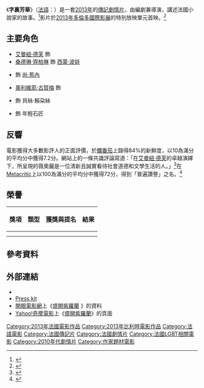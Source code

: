 {{noteTA
|T=zh-tw:盛開紫羅蘭; zh-hk:字裏芳華; zh-mo:字裏芳華;
|G1=Movie
|G2=Show
|1=zh-tw:盛開紫羅蘭; zh-hk:字裏芳華; zh-mo:字裏芳華;
|2=zh-tw:馬丁·波渥斯; zh-hk:馬田·寶華斯; zh-mo:馬田·寶華斯; zh-cn:马丁·波渥斯
}}

{{Infobox film
| name           = 字裏芳華
| original_name  = ''{{lang|fr|Violette}}''
| image          = Violette 2013 (TW film poster).jpg
| caption        = 電影海報
| director       = {{tsl|en|Martin Provost|馬田·寶華斯}}
| producer       = Gilles Sacuto<br>Miléna Poylo 
| writer         = 馬田·寶華斯<br />{{tsl|fr|Marc Abdelnour|馬克·艾迪諾}}
| starring       = [[艾曼紐·德芙|艾曼紐·德芙]]<br />[[奧利維耶·古賀梅|奧利維耶·古賀梅]]<br />[[桑德琳·齊柏琳|桑德琳·齊柏琳]]<br />{{tsl|en|Jacques Bonnaffé|賈克·鮑那非}}
| music          = Hugues Tabar-Nouval
| cinematography = Yves Cape
| editing        = {{tsl|en|Ludo Troch|盧度·鐸西}}
| distributor    = {{flagicon|FRA}} Diaphana Films
| released       = {{flagicon|CAN}} 2013年9月6日 {{small|([[2013年多倫多國際影展|TIFF]])}}<br />{{flagicon|BEL}} 2013年10月3日 {{small|({{tsl|en|Festival International du Film Francophone de Namur|那慕爾法語電影國際影展}})}}<br />{{flagicon|FRA}} 2013年11月6日<br />{{flagicon|HK}} 2014年3月28日 {{small|([[HKIFF|38th HKIFF]])}}<br />{{flagicon|MAC}} 2014年3月29日<ref>{{cite web|url=http://www.ccm.gov.mo/programme/prog14/MIFVF2014/INTL_Violette.htm|title=國際影片精選：字裏芳華 Violette|access-date=2017-01-11|archive-date=2017-12-10|archive-url=https://web.archive.org/web/20171210071558/http://www.ccm.gov.mo/programme/prog14/MIFVF2014/INTL_Violette.htm|dead-url=no}} [[澳門文化中心|澳門文化中心]]</ref><br />{{flagicon|ROC}} 2014年7月4日
| runtime        = 139分鐘
| country        = {{FRA}}<br />{{BEL}}
| language       = [[法語|法語]]
| budget         = {{USD|6百萬}}
| gross          = {{USD|160萬}}<ref>{{cite web|url=http://www.jpbox-office.com/fichfilm.php?id=13712|title=Violette (2013)- JPBox-Office|publisher=|accessdate=23 February 2016|archive-date=2014-08-13|archive-url=https://web.archive.org/web/20140813005124/http://jpbox-office.com/fichfilm.php?id=13712|dead-url=no}}</ref>
| tw_name       = 盛開紫羅蘭
| hk_name       = 字裏芳華
| mo_name      = 字裏芳華
}}

《'''字裏芳華'''》（[[法語|法語]]：''{{lang|fr|Violette}}''）是一套[[2013年電影|2013年]]的[[傳記片|傳記]][[劇情片|劇情片]]，由{{tsl|en|Martin Provost|馬田·寶華斯}}編劇兼導演，講述法國小說家{{tsl|en|Violette Leduc|薇奧麗·賴朶絲}}的故事。<ref>{{Cite web|url=http://en.unifrance.org/movie/35229/violette|title=Violette|accessdate=23 June 2014|publisher=unifrance.org|archive-date=2020-08-05|archive-url=https://web.archive.org/web/20200805083537/https://en.unifrance.org/movie/35229/violette|dead-url=no}}</ref>影片於[[2013年多倫多國際影展|2013年多倫多國際影展]]的特別放映單元首映。<ref name="TIFF">{{cite web |url=http://tiff.net/filmsandschedules/festival/2013/violette |title=Violette |accessdate=10 August 2013 |work=TIFF |deadurl=yes |archiveurl=https://web.archive.org/web/20130820060159/http://tiff.net/filmsandschedules/festival/2013/violette |archivedate=2013年8月20日 }}</ref>

== 主要角色 ==
* [[艾曼紐·德芙|艾曼紐·德芙]] 飾 {{tsl|en|Violette Leduc|薇奧麗·賴朶絲}}
* [[桑德琳·齊柏琳|桑德琳·齊柏琳]] 飾 [[西蒙·波娃|西蒙·波娃]]
* {{tsl|en|Jacques Bonnaffé|賈克·鮑那非}} 飾 [[尚·惹內|尚·惹內]]
* [[奧利維耶·古賀梅|奧利維耶·古賀梅]] 飾 {{tsl|fr|Jacques Guérin|賈克·傑林}}
* {{tsl|en|Catherine Hiegel|凱薩琳·英格}} 飾 貝絲·賴朶絲
* {{tsl|en|Stanley Weber|斯坦利·韋伯}} 飾 年輕石匠

== 反響 ==
電影獲得大多數影評人的正面評價，於[[爛番茄|爛番茄]]上錄得84%的新鮮度，以10為滿分的平均分中獲得7.2分。網站上的一條共識評論寫道：「在[[艾曼紐·德芙|艾曼紐·德芙]]的卓越演繹下，所呈現的薇奧麗是一位淸新且誠實看待社會道德和文學生活的人。」<ref>{{cite web|url=http://www.rottentomatoes.com/m/violette_2013/|title=Violette (2014)|website=Rotten Tomatoes|access-date=2017-01-11|archive-date=2020-09-25|archive-url=https://web.archive.org/web/20200925203123/https://www.rottentomatoes.com/m/violette_2013|dead-url=no}}</ref>在[[Metacritic|Metacritic]]上以100為滿分的平均分中獲得72分，得到「普遍讚譽」之名。<ref>{{cite web|url=http://www.metacritic.com/movie/violette|title=Violette|website=Metacritic|access-date=2017-01-11|archive-date=2020-09-16|archive-url=https://web.archive.org/web/20200916054024/https://www.metacritic.com/movie/violette|dead-url=no}}</ref>

== 榮譽 ==
{| class="wikitable plainrowheaders sortable"
|- style="background:#ccc; text-align:center;"
! scope="col"|獎項
! scope="col"|類型
! scope="col"|獲獎與提名
! scope="col"|結果
|-
|{{tsl|en|5th Magritte Awards|第5屆梅格獎}}
|{{tsl|en|Magritte Award for Best Foreign Film in Coproduction|梅格獎最佳合製外語片}}
!
| {{nom}}
|-
|}

== 參考資料 ==
{{reflist}}

== 外部連結 ==
* {{IMDb title|2976920|字裏芳華}}
* [http://medias.unifrance.org/medias/50/171/109362/presse/violette-0013-presskit-anglais-1.pdf Press kit] {{Wayback|url=http://medias.unifrance.org/medias/50/171/109362/presse/violette-0013-presskit-anglais-1.pdf |date=20160304112506 }} {{en}}
* [[開眼電影網|開眼電影網]]上《[http://app2.atmovies.com.tw/film/fvfr52976920/ 盛開紫羅蘭] {{Wayback|url=http://app2.atmovies.com.tw/film/fvfr52976920/ |date=20200219005117 }}》的資料 {{zh-tw}}
* [[Yahoo奇摩|Yahoo!奇摩電影]]上《[https://tw.movies.yahoo.com/movieinfo_main.html/id=5251 盛開紫羅蘭]》的頁面 {{zh-tw}}

[[Category:2013年法國電影作品|Category:2013年法國電影作品]]
[[Category:2013年比利時電影作品|Category:2013年比利時電影作品]]
[[Category:法語電影|Category:法語電影]]
[[Category:法國傳記片|Category:法國傳記片]]
[[Category:法國劇情片|Category:法國劇情片]]
[[Category:法國LGBT相關電影|Category:法國LGBT相關電影]]
[[Category:2010年代劇情片|Category:2010年代劇情片]]
[[Category:作家題材電影|Category:作家題材電影]]